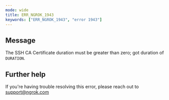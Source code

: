 ```yaml
---
mode: wide
title: ERR_NGROK_1943
keywords: ["ERR_NGROK_1943", "error 1943"]
---
```


## Message

The SSH CA Certificate duration must be greater than zero; got duration of `DURATION`.

## Further help

If you're having trouble resolving this error, please reach out to [support@ngrok.com](mailto:support@ngrok.com?subject=Help%20with%20ERR_NGROK_1943)
